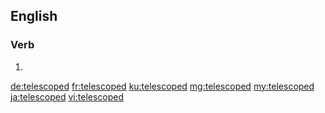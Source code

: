 ==English==

===Verb===
{{head|en|verb form}}

# {{en-past of|telescope}}

[[de:telescoped]]
[[fr:telescoped]]
[[ku:telescoped]]
[[mg:telescoped]]
[[my:telescoped]]
[[ja:telescoped]]
[[vi:telescoped]]